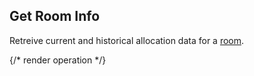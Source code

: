 ## Get Room Info

Retreive current and historical allocation data for a [room](https://hathora.dev/docs/concepts/hathora-entities#room).

{/* render operation */}

